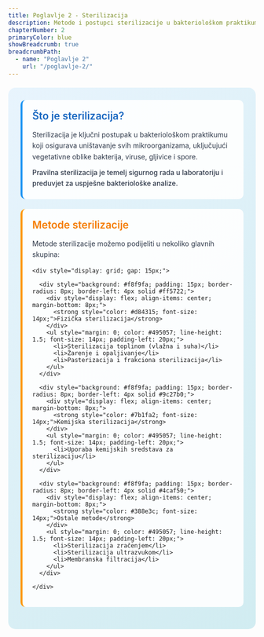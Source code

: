 ```yaml
---
title: Poglavlje 2 - Sterilizacija
description: Metode i postupci sterilizacije u bakteriološkom praktikumu
chapterNumber: 2
primaryColor: blue
showBreadcrumb: true
breadcrumbPath:
  - name: "Poglavlje 2"
    url: "/poglavlje-2/"
---
```



<div style="background: linear-gradient(135deg, #e8f4fd 0%, #d1ecf1 100%); border-radius: 15px; padding: 25px; margin: 20px 0;">
  
  <div style="background: rgba(255,255,255,0.9); padding: 20px; border-radius: 10px; margin-bottom: 20px; border-left: 4px solid #2196f3;">
    <div style="display: flex; align-items: center; margin-bottom: 15px;">
      <h3 style="margin: 0; color: #1565c0; font-size: 1.3rem; font-weight: 600;">Što je sterilizacija?</h3>
    </div>
    <p style="margin: 0; color: #2d3748; line-height: 1.6;">
      Sterilizacija je ključni postupak u bakteriološkom praktikumu koji osigurava uništavanje svih mikroorganizama, uključujući vegetativne oblike bakterija, viruse, gljivice i spore.
    </p>
    <p style="margin: 10px 0 0 0; color: #2d3748; line-height: 1.6; font-weight: 500;">
      Pravilna sterilizacija je temelj sigurnog rada u laboratoriju i preduvjet za uspješne bakteriološke analize.
    </p>
  </div>

  <div style="background: rgba(255,255,255,0.9); padding: 20px; border-radius: 10px; margin-bottom: 20px; border-left: 4px solid #ff9800;">
    <div style="display: flex; align-items: center; margin-bottom: 15px;">
      <h3 style="margin: 0; color: #f57c00; font-size: 1.3rem; font-weight: 600;">Metode sterilizacije</h3>
    </div>
    <p style="margin: 0 0 15px 0; color: #2d3748; line-height: 1.6;">
      Metode sterilizacije možemo podijeliti u nekoliko glavnih skupina:
    </p>
    
    <div style="display: grid; gap: 15px;">
      
      <div style="background: #f8f9fa; padding: 15px; border-radius: 8px; border-left: 4px solid #ff5722;">
        <div style="display: flex; align-items: center; margin-bottom: 8px;">
          <strong style="color: #d84315; font-size: 14px;">Fizička sterilizacija</strong>
        </div>
        <ul style="margin: 0; color: #495057; line-height: 1.5; font-size: 14px; padding-left: 20px;">
          <li>Sterilizacija toplinom (vlažna i suha)</li>
          <li>Žarenje i opaljivanje</li>
          <li>Pasterizacija i frakciona sterilizacija</li>
        </ul>
      </div>
      
      <div style="background: #f8f9fa; padding: 15px; border-radius: 8px; border-left: 4px solid #9c27b0;">
        <div style="display: flex; align-items: center; margin-bottom: 8px;">
          <strong style="color: #7b1fa2; font-size: 14px;">Kemijska sterilizacija</strong>
        </div>
        <ul style="margin: 0; color: #495057; line-height: 1.5; font-size: 14px; padding-left: 20px;">
          <li>Uporaba kemijskih sredstava za sterilizaciju</li>
        </ul>
      </div>
      
      <div style="background: #f8f9fa; padding: 15px; border-radius: 8px; border-left: 4px solid #4caf50;">
        <div style="display: flex; align-items: center; margin-bottom: 8px;">
          <strong style="color: #388e3c; font-size: 14px;">Ostale metode</strong>
        </div>
        <ul style="margin: 0; color: #495057; line-height: 1.5; font-size: 14px; padding-left: 20px;">
          <li>Sterilizacija zračenjem</li>
          <li>Sterilizacija ultrazvukom</li>
          <li>Membranska filtracija</li>
        </ul>
      </div>
      
    </div>
  </div>

  

</div>